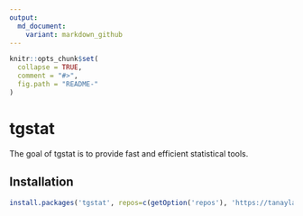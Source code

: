 ```yaml
---
output:
  md_document:
    variant: markdown_github
---
```


```r
knitr::opts_chunk$set(
  collapse = TRUE,
  comment = "#>",
  fig.path = "README-"
)
```

# tgstat

The goal of tgstat is to provide fast and efficient statistical tools.

## Installation
```r
install.packages('tgstat', repos=c(getOption('repos'), 'https://tanaylab.github.io/repo'))
```

